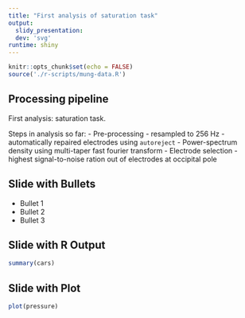 ```yaml
---
title: "First analysis of saturation task"
output:
  slidy_presentation:
  dev: 'svg'
runtime: shiny
---
```


```r
knitr::opts_chunk$set(echo = FALSE)
source('./r-scripts/mung-data.R')
```

## Processing pipeline

First analysis: saturation task.

Steps in analysis so far:
- Pre-processing
  - resampled to 256 Hz
  - automatically repaired electrodes using `autoreject`
  - Power-spectrum density using multi-taper fast fourier transform
- Electrode selection
  - highest signal-to-noise ration out of electrodes at occipital pole

## Slide with Bullets

- Bullet 1
- Bullet 2
- Bullet 3

## Slide with R Output

```r
summary(cars)
```

## Slide with Plot

```r
plot(pressure)
```

